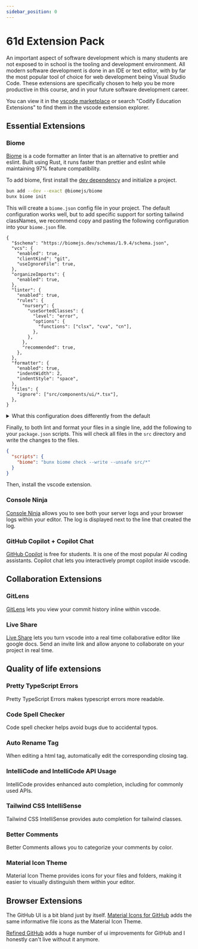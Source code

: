 ```yaml
---
sidebar_position: 0
---
```


# 61d Extension Pack

An important aspect of software development which is many students are not exposed to in school is the tooling and development environment. All modern software development is done in an IDE or text editor, with by far the most popular tool of choice for web development being Visual Studio Code. These extensions are specifically chosen to help you be more productive in this course, and in your future software development career.

You can view it in the [vscode marketplace](https://marketplace.visualstudio.com/items?itemName=CodifyBerkeley.codify-extensions) or search "Codify Education Extensions" to find them in the vscode extension explorer.

## Essential Extensions

### Biome

[Biome](https://biomejs.dev/) is a code formatter an linter that is an alternative to prettier and eslint. Built using Rust, it runs faster than prettier and eslint while maintaining 97% feature compatibility.

To add biome, first install the [dev dependency](../glossary#dev-dependency) and initialize a project.

```bash
bun add --dev --exact @biomejs/biome
bunx biome init
```

This will create a `biome.json` config file in your project. The default configuration works well, but to add specific support for sorting tailwind classNames, we recommend copy and pasting the following configuration into your `biome.json` file.

```jsonc title="biome.jsonc"
{
  "$schema": "https://biomejs.dev/schemas/1.9.4/schema.json",
  "vcs": {
    "enabled": true,
    "clientKind": "git",
    "useIgnoreFile": true,
  },
  "organizeImports": {
    "enabled": true,
  },
  "linter": {
    "enabled": true,
    "rules": {
      "nursery": {
        "useSortedClasses": {
          "level": "error",
          "options": {
            "functions": ["clsx", "cva", "cn"],
          },
        },
      },
      "recommended": true,
    },
  },
  "formatter": {
    "enabled": true,
    "indentWidth": 2,
    "indentStyle": "space",
  },
  "files": {
    "ignore": ["src/components/ui/*.tsx"],
  },
}
```

<details>
  <summary>What this configuration does differently from the default</summary>
  1. Uses spaces instead of the default tabs for indentation. 2. Enforces the
  use of sorted tailwind classes, including in functions that take tailwind
  classes as arguments. 3. Ignores files in the `src/components/ui` directory,
  which is where shadCN components are stored by default.
</details>

Finally, to both lint and format your files in a single line, add the following to your `package.json` scripts. This will check all files in the `src` directory and write the changes to the files.

```json title="package.json"
{
  "scripts": {
    "biome": "bunx biome check --write --unsafe src/*"
  }
}
```

Then, install the vscode extension.

### Console Ninja

[Console Ninja](https://console-ninja.com/) allows you to see both your server logs and your browser logs within your editor. The log is displayed next to the line that created the log.

### GitHub Copilot + Copilot Chat

[GitHub Copilot](https://github.com/features/copilot) is free for students. It is one of the most popular AI coding assistants. Copilot chat lets you interactively prompt copilot inside vscode.

## Collaboration Extensions

### GitLens

[GitLens](https://www.gitkraken.com/gitlens) lets you view your commit history inline within vscode.

### Live Share

[Live Share](https://marketplace.visualstudio.com/items?itemName=MS-vsliveshare.vsliveshare) lets you turn vscode into a real time collaborative editor like google docs. Send an invite link and allow anyone to collaborate on your project in real time.

## Quality of life extensions

### Pretty TypeScript Errors

Pretty TypeScript Errors makes typescript errors more readable.

### Code Spell Checker

Code spell checker helps avoid bugs due to accidental typos.

### Auto Rename Tag

When editing a html tag, automatically edit the corresponding closing tag.

### IntelliCode and IntelliCode API Usage

IntelliCode provides enhanced auto completion, including for commonly used APIs.

### Tailwind CSS IntelliSense

Tailwind CSS IntelliSense provides auto completion for tailwind classes.

### Better Comments

Better Comments allows you to categorize your comments by color.

### Material Icon Theme

Material Icon Theme provides icons for your files and folders, making it easier to visually distinguish them within your editor.

## Browser Extensions

The GitHub UI is a bit bland just by itself. [Material Icons for GitHub](https://chromewebstore.google.com/detail/material-icons-for-github/bggfcpfjbdkhfhfmkjpbhnkhnpjjeomc) adds the same informative file icons as the Material Icon Theme.

[Refined GitHub](https://chromewebstore.google.com/detail/refined-github/hlepfoohegkhhmjieoechaddaejaokhf) adds a huge number of ui improvements for GitHub and I honestly can't live without it anymore.
